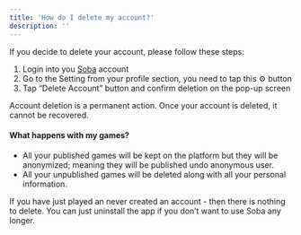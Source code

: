 ```yaml
---
title: 'How do I delete my account?'
description: ''
---
```


If you decide to delete your account, please follow these steps:

1. Login into you [Soba](https://wiki.soba.xyz/getting-started/getting-started/multi-platform) account
2. Go to the Setting from your profile section, you need to tap this ⚙️ button
3. Tap “Delete Account” button and confirm deletion on the pop-up screen

Account deletion is a permanent action. Once your account is deleted, it cannot be recovered.

#### What happens with my games? 

- All your published games will be kept on the platform but they will be anonymized; meaning they will be published undo anonymous user.
- All your unpublished games will be deleted along with all your personal information.

If you have just played an never created an account - then there is nothing to delete. You can just uninstall the app if you don’t want to use Soba any longer.
